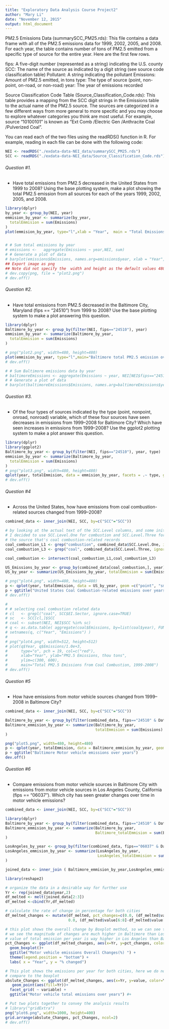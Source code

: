 ```yaml
---
title: "Exploratory Data Analysis Course Project2"
author: "Mary Li"
date: "November 12, 2015"
output: html_document
---
```


PM2.5 Emissions Data (summarySCC_PM25.rds): This file contains a data frame with all of the PM2.5 emissions data for 1999, 2002, 2005, and 2008. For each year, the table contains number of tons of PM2.5 emitted from a specific type of source for the entire year. Here are the first few rows.

fips: A five-digit number (represented as a string) indicating the U.S. county
SCC: The name of the source as indicated by a digit string (see source code classification table)
Pollutant: A string indicating the pollutant
Emissions: Amount of PM2.5 emitted, in tons
type: The type of source (point, non-point, on-road, or non-road)
year: The year of emissions recorded

Source Classification Code Table (Source_Classification_Code.rds): This table provides a mapping from the SCC digit strings in the Emissions table to the actual name of the PM2.5 source. The sources are categorized in a few different ways from more general to more specific and you may choose to explore whatever categories you think are most useful. For example, source “10100101” is known as “Ext Comb /Electric Gen /Anthracite Coal /Pulverized Coal”.

You can read each of the two files using the readRDS() function in R. For example, reading in each file can be done with the following code:

```r

NEI <- readRDS("./exdata-data-NEI_data/summarySCC_PM25.rds")
SCC <- readRDS("./exdata-data-NEI_data/Source_Classification_Code.rds")

```
###### Question #1.
* Have total emissions from PM2.5 decreased in the United States from 1999 to 2008? Using the base plotting system, make a plot showing the total PM2.5 emission from all sources for each of the years 1999, 2002, 2005, and 2008.

```r

library(dplyr)
by_year <- group_by(NEI, year)
emmision_by_year <- summarize(by_year,
  totalEmmision = sum(Emissions)
)
plot(emmision_by_year, type="l",xlab = "Year",  main = "Total Emissions in the United States",    ylab = "Total PM2.5 Emissions" )


# # Sum total emissions by year
# emissions <-   aggregate(Emissions ~ year,NEI, sum)
# # Generate a plot of data 
# barplot(emissions$Emissions, names.arg=emissions$year, xlab = "Year",  main = "Total Emissions in the United States",    ylab = "Total PM2.5 Emissions" )
## Export image as png
## Note did not specify the  width and height as the default values 480 
# dev.copy(png, file = "plot2.png")
# dev.off()


```
###### Question #2.
* Have total emissions from PM2.5 decreased in the Baltimore City, Maryland (fips == "24510") from 1999 to 2008? Use the base plotting system to make a plot answering this question.

```r

library(dplyr)
Baltimore_by_year <- group_by(filter(NEI, fips=="24510"), year)
emmision_by_year <- summarize(Baltimore_by_year,
  totalEmmision = sum(Emissions)
)

# png("plot2.png", width=480, height=480)
plot(emmision_by_year, type="l",main="Baltimore total PM2.5 emission over years", xlab="Year",  ylab = "Total PM2.5 Emissions" )
# dev.off()

# # Sum Baltimore emissions data by year
# baltimoreEmissions <- aggregate(Emissions ~ year, NEI[NEI$fips=="24510",],sum)
# # Generate a plot of data 
# barplot(baltimoreEmissions$Emissions, names.arg=baltimoreEmissions$year, xlab = "Year",  main = "Total Emissions in Baltimore",    ylab = "Total PM2.5 Emissions" )


```

###### Question #3.
* Of the four types of sources indicated by the type (point, nonpoint, onroad, nonroad) variable, which of these four sources have seen decreases in emissions from 1999–2008 for Baltimore City? Which have seen increases in emissions from 1999–2008? Use the ggplot2 plotting system to make a plot answer this question.

```r

library(dplyr)
library(ggplot2)
Baltimore_by_year <- group_by(filter(NEI, fips=="24510"), year, type)
emmision_by_year <- summarize(Baltimore_by_year,
  totalEmmision = sum(Emissions)
)
# png("plot3.png", width=480, height=480)
qplot(year, totalEmmision, data = emmision_by_year, facets = .~ type, geom =c("point", "smooth"))
# dev.off()

```

###### Question #4 
* Across the United States, how have emissions from coal combustion-related sources changed from 1999–2008?


```r

combined_data <- inner_join(NEI, SCC, by=c("SCC"="SCC"))

# by looking at the actual text of the SCC.Level columns, and some initial assesement on how to extract the key words,
# I decided to use SCC.Level.One for combustion and SCC.Level.Three for coal to find 
# the source that's coal combustion-related records
coal_combustion_L1 <- grep("combustion", combined_data$SCC.Level.One, ignore.case = TRUE )
coal_combustion_L3 <- grep("coal", combined_data$SCC.Level.Three, ignore.case = TRUE )

coal_combustion <- intersect(coal_combustion_L1,coal_combustion_L3)

US_Emissions_by_year <- group_by(combined_data[coal_combustion,], year)
US_by_year <- summarize(US_Emissions_by_year, totalEmmision = sum(Emissions))

# png("plot4.png", width=480, height=480)
p <- qplot(year, totalEmmision, data = US_by_year, geom =c("point", "smooth"))
p + ggtitle("United States Coal Combustion-related emissions over years")
# dev.off()

# 
# # selecting coal combustion related data
# cl   <- grepl("coal", SCC$EI.Sector, ignore.case=TRUE)
# sc   <- SCC[cl,]$SCC
# coal <- subset(NEI, NEI$SCC %in% sc)
# q <- as.data.table( aggregate(coal$Emissions, by=list(coal$year), FUN=sum, na.rm=TRUE) )
# setnames(q, c("Year", "Emissions") )
# 
# png("plot4.png", width=512, height=512)
# plot(q$Year, q$Emissions/1.0e+3,
#      type="o", pch = 19, col=c("red"),
#      xlab="Year", ylab="PM2.5 Emissions, thou tons",
#      ylim=c(300, 600),
#      main="Total PM2.5 Emissions from Coal Combustion, 1999-2008")
# dev.off()


```

###### Question #5 
* How have emissions from motor vehicle sources changed from 1999–2008 in Baltimore City?

```r

combined_data <- inner_join(NEI, SCC, by=c("SCC"="SCC"))

Baltimore_by_year <- group_by(filter(combined_data, fips=="24510" & Data.Category=="Onroad"), year)
Baltimore_emmision_by_year <- summarize(Baltimore_by_year,
                                        totalEmmision = sum(Emissions)
)

png("plot5.png", width=480, height=480)
p <- qplot(year, totalEmmision, data = Baltimore_emmision_by_year, geom =c("point", "smooth"))
p + ggtitle("Baltimore Motor vehicle emissions over years")
dev.off()

```

###### Question #6 
* Compare emissions from motor vehicle sources in Baltimore City with emissions from motor vehicle sources in
Los Angeles County, California (fips == "06037"). Which city has seen greater changes over time in 
motor vehicle emissions?


```r

combined_data <- inner_join(NEI, SCC, by=c("SCC"="SCC"))

library(dplyr)
Baltimore_by_year <- group_by(filter(combined_data, fips=="24510" & Data.Category=="Onroad"), year)
Baltimore_emmision_by_year <- summarize(Baltimore_by_year,
                                        Baltimore_totalEmmision = sum(Emissions)
)

LosAngeles_by_year <- group_by(filter(combined_data, fips=="06037" & Data.Category=="Onroad"), year)
LosAngeles_emmision_by_year <- summarize(LosAngeles_by_year,
                                         LosAngeles_totalEmmision = sum(Emissions)
)

joined_data <- inner_join ( Baltimore_emmision_by_year,LosAngeles_emmision_by_year)

library(reshape2)

# organize the data in a desirable way for further use
Yr <- rep(joined_data$year,2)
df_melted <- melt(joined_data[2:3])
df_melted <-cbind(Yr,df_melted)

# calculate the rate of change in percentage for both cities
df_melted_changes <- mutate(df_melted, pct_changes=c(0.0, (df_melted$value[2:4]-df_melted$value[1:3])/df_melted$value[2:4]*100,
                            0.0, (df_melted$value[6:8]-df_melted$value[5:7])/df_melted$value[5:7]*100))

# this plot shows the overall change by Boxplot method, so we can see the scale of the changes over all
# we see the magnitude of changes are much higher in Baltimore than Los Angeless even though the absolute 
# value of total emission per year is way higher in Los Angeles than Baltimore
pct_Changes <- ggplot(df_melted_changes, aes(x=Yr, y=pct_changes, color=variable)) +
  geom_boxplot()+
  ggtitle("Motor vehicle emissions Overall Changes(%) ") +
  theme(legend.position = "bottom") +
  labs( x = "Year", y = "% changed") 

# This plot shows the emissions per year for both cities, here we do not see the scale of changes as well
# compare to the boxplot 
abslute_Changes <- ggplot(df_melted_changes, aes(x=Yr, y=value, color=Yr)) +
   geom_point(aes(fill=Yr))+
  facet_grid( ~ variable) +
  ggtitle("Motor vehicle total emissions over years") #+

# Put two plots together to convey the analysis results
# library("gridExtra")
png("plot6.png", width=1000, height=400)
grid.arrange(abslute_Changes, pct_Changes, ncol=2)
# dev.off()


```





